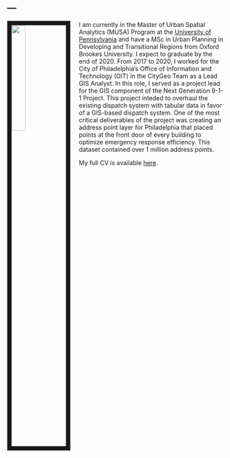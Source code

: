 ---
---

<link rel="stylesheet" href="styles.css" type="text/css">

<img src="images/emily_2.jpg" style="width:25%; border:10px solid; margin-right: 20px" align="left">

I am currently in the Master of Urban Spatial Analytics (MUSA) Program at the [University of Pennsylvania](https://www.design.upenn.edu/musa/about) and have a MSc in Urban Planning in Developing and Transitional Regions from Oxford Brookes University. I expect to graduate by the end of 2020. From 2017 to 2020, I worked for the City of Philadelphia's Office of Information and Technology (OIT) in the CityGeo Team as a Lead GIS Analyst. In this role, I served as a project lead for the GIS component of the Next Generation 9-1-1 Project. This project inteded to overhaul the existing dispatch system with tabular data in favor of a GIS-based dispatch system. One of the most critical deliverables of the project was creating an address point layer for Philadelphia that placed points at the front door of every building to optimize emergency response efficiency. This dataset contained over 1 million address points. 


My full CV is available [here](files/Zabor_CV_2017_Q4.pdf).
